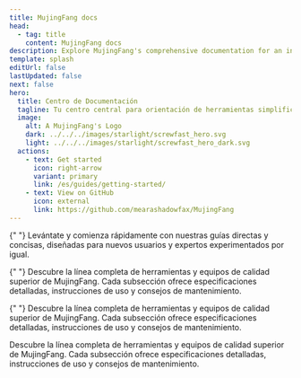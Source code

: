 ```yaml
---
title: MujingFang docs
head:
  - tag: title
    content: MujingFang docs
description: Explore MujingFang's comprehensive documentation for an in-depth look at our premium tools and construction services.
template: splash
editUrl: false
lastUpdated: false
next: false
hero:
  title: Centro de Documentación
  tagline: Tu centro central para orientación de herramientas simplificada, documentos de servicio detallados y apoyo al proyecto.
  image:
    alt: A MujingFang's Logo
    dark: ../../../images/starlight/screwfast_hero.svg
    light: ../../../images/starlight/screwfast_hero_dark.svg
  actions:
    - text: Get started
      icon: right-arrow
      variant: primary
      link: /es/guides/getting-started/
    - text: View on GitHub
      icon: external
      link: https://github.com/mearashadowfax/MujingFang
---
```



<CardGrid stagger>

{" "}
<Card title="Guías de Inicio Rápido" icon="document">
  Levántate y comienza rápidamente con nuestras guías directas y concisas,
  diseñadas para nuevos usuarios y expertos experimentados por igual.
</Card>

{" "}
<Card title="Herramientas y Equipos" icon="seti:eslint">
  Descubre la línea completa de herramientas y equipos de calidad superior de
  MujingFang. Cada subsección ofrece especificaciones detalladas, instrucciones
  de uso y consejos de mantenimiento.
</Card>

{" "}
<Card title="Servicios de Construcción" icon="seti:puppet">
  Descubre la línea completa de herramientas y equipos de calidad superior de
  MujingFang. Cada subsección ofrece especificaciones detalladas, instrucciones
  de uso y consejos de mantenimiento.
</Card>

   <Card title="Temas Avanzados" icon="seti:terraform">
    Descubre la línea completa de herramientas y equipos de calidad superior de MujingFang. Cada subsección ofrece especificaciones detalladas, instrucciones de uso y consejos de mantenimiento.
  </Card>
</CardGrid>
